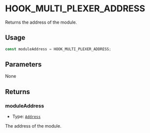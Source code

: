 # HOOK_MULTI_PLEXER_ADDRESS

Returns the address of the module.

## Usage

```typescript copy
const moduleAddress = HOOK_MULTI_PLEXER_ADDRESS;
```

## Parameters

None

## Returns

### moduleAddress

- Type: [`Address`](https://viem.sh/docs/glossary/types#address)

The address of the module.
